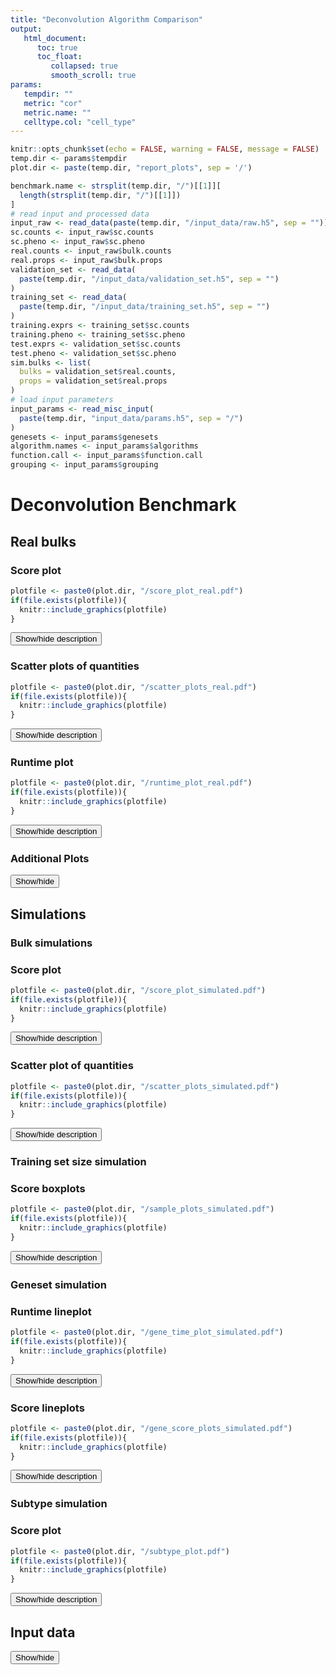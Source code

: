 ```yaml
---
title: "Deconvolution Algorithm Comparison"
output:
   html_document:
      toc: true
      toc_float:
         collapsed: true
         smooth_scroll: true
params:
   tempdir: ""
   metric: "cor"
   metric.name: ""
   celltype.col: "cell_type"
---
```

```r
knitr::opts_chunk$set(echo = FALSE, warning = FALSE, message = FALSE)
temp.dir <- params$tempdir
plot.dir <- paste(temp.dir, "report_plots", sep = '/')

benchmark.name <- strsplit(temp.dir, "/")[[1]][
  length(strsplit(temp.dir, "/")[[1]])
]
# read input and processed data
input_raw <- read_data(paste(temp.dir, "/input_data/raw.h5", sep = ""))
sc.counts <- input_raw$sc.counts
sc.pheno <- input_raw$sc.pheno
real.counts <- input_raw$bulk.counts
real.props <- input_raw$bulk.props
validation_set <- read_data(
  paste(temp.dir, "/input_data/validation_set.h5", sep = "")
)
training_set <- read_data(
  paste(temp.dir, "/input_data/training_set.h5", sep = "")
)
training.exprs <- training_set$sc.counts
training.pheno <- training_set$sc.pheno
test.exprs <- validation_set$sc.counts
test.pheno <- validation_set$sc.pheno
sim.bulks <- list(
  bulks = validation_set$real.counts,
  props = validation_set$real.props
)
# load input parameters
input_params <- read_misc_input(
  paste(temp.dir, "input_data/params.h5", sep = "/")
)
genesets <- input_params$genesets
algorithm.names <- input_params$algorithms
function.call <- input_params$function.call
grouping <- input_params$grouping
```

# Deconvolution Benchmark

## Real bulks

### Score plot
```r
plotfile <- paste0(plot.dir, "/score_plot_real.pdf")
if(file.exists(plotfile)){
  knitr::include_graphics(plotfile)
}
```

<button  type="button"
   onclick="if(document.getElementById('score_plot_info') .style.display=='none')
              {document.getElementById('score_plot_info') .style.display=''}
            else{document.getElementById('score_plot_info') .style.display='none'}">
  Show/hide description
</button>
<div id="score_plot_info" style="display:none" >

Deconvolution result for real bulks per algorithm and cell type. The value is the `r metric.name`, coded by rectangle size and color (small to big, red to green with increasing performance). Negative and undefined scores were set to 0. The first column contains the average performance of the algorithms across all cell types.
In case of multiple repetitions, the plotted scores are averages over all repetitions. The score specified for each algorithm corresponds to the 'overall' column. Uncertainty (standard deviation) of the overall performance is specified for each algorithm as well.
</div>

### Scatter plots of quantities
```r
plotfile <- paste0(plot.dir, "/scatter_plots_real.pdf")
if(file.exists(plotfile)){
  knitr::include_graphics(plotfile)
}
```
<button  type="button"
   onclick="if(document.getElementById('real_scatter_plot_info') .style.display=='none')
              {document.getElementById('real_scatter_plot_info') .style.display=''}
            else{document.getElementById('real_scatter_plot_info') .style.display='none'}">
  Show/hide description
</button>
<div id="real_scatter_plot_info" style="display:none" >

Scatterplot / Boxplot of the real cell type quantities and the estimated quantities per cell type for each algorithm.

</div>

### Runtime plot
```r
plotfile <- paste0(plot.dir, "/runtime_plot_real.pdf")
if(file.exists(plotfile)){
  knitr::include_graphics(plotfile)
}
```

<button  type="button"
   onclick="if(document.getElementById('real_runtime_info') .style.display=='none')
              {document.getElementById('real_runtime_info') .style.display=''}
            else{document.getElementById('real_runtime_info') .style.display='none'}">
  Show/hide description
</button>
<div id="real_runtime_info" style="display:none" >

Runtime per algorithm. Due to possible large differences in runtime the scale on the x-axis is transformed using log10. In case of multiple repetitions, the plotted times are averages over all repetitions.

</div>

### Additional Plots
<button  type="button"
   onclick="if(document.getElementById('additional_info') .style.display=='none')
              {document.getElementById('additional_info') .style.display=''}
            else{document.getElementById('additional_info') .style.display='none'}">
  Show/hide
</button>
<div id="additional_info" style="display:none" >
### Condition number plots
```r
plotfile <- paste0(plot.dir, "/condition_number_plots_real.pdf")
if(file.exists(plotfile)){
  knitr::include_graphics(plotfile)
}
```


1) Average condition numbers of the reference matrices produced by different algorithms (models).

2) Dependency of score on condition number of the model

3) Standard deviation of the score of the model across multiple repetitions depending on the variation of the model's condition number across repetitions

### Bootstrapped Bulks
```r
plotfile <- paste0(plot.dir, "/bootstrap_plot_real.pdf")
if(file.exists(plotfile)){
  knitr::include_graphics(plotfile)
}
```

Bootstrapping performed to test the robustness of the chosen metric. After deconvolution, a number of bulks is repeatedly chosen randomly (bulks can be chosen more than once) and the score is calculated.

</div>

## Simulations

### Bulk simulations
### Score plot
```r
plotfile <- paste0(plot.dir, "/score_plot_simulated.pdf")
if(file.exists(plotfile)){
  knitr::include_graphics(plotfile)
}
```

<button  type="button"
   onclick="if(document.getElementById('sim_score_plot_info') .style.display=='none')
              {document.getElementById('sim_score_plot_info') .style.display=''}
            else{document.getElementById('sim_score_plot_info') .style.display='none'}">
  Show/hide description
</button>
<div id="sim_score_plot_info" style="display:none" >

Deconvolution result for simulated bulks per algorithm and cell type. The value is the `r metric.name`, coded by rectangle size and color (small to big, red to green with increasing performance). Negative and undefined scores were set to 0. The overall column contains the average performance of the algorithms across all cell types.
In case of multiple repetitions, the plotted scores are averages over all repetitions. The score specified for each algorithm corresponds to the 'overall' column. Uncertainty (standard deviation) of the overall performance is specified for each algorithm as well.
Bulks were simulated by taking the sum over a fixed number of randomly sampled single-cell profiles.

</div>

### Scatter plot of quantities
```r
plotfile <- paste0(plot.dir, "/scatter_plots_simulated.pdf")
if(file.exists(plotfile)){
  knitr::include_graphics(plotfile)
}
```

<button  type="button"
   onclick="if(document.getElementById('sim_scatter_plot_info') .style.display=='none')
              {document.getElementById('sim_scatter_plot_info') .style.display=''}
            else{document.getElementById('sim_scatter_plot_info') .style.display='none'}">
  Show/hide description
</button>
<div id="sim_scatter_plot_info" style="display:none" >

Comparison of the real cell type quantities (in the simulated bulks) and the estimated quantities per cell type for each algorithm.

</div>

\pagebreak
### Training set size simulation
### Score boxplots
```r
plotfile <- paste0(plot.dir, "/sample_plots_simulated.pdf")
if(file.exists(plotfile)){
  knitr::include_graphics(plotfile)
}
```

<button  type="button"
   onclick="if(document.getElementById('sim_training_plot_info') .style.display=='none')
              {document.getElementById('sim_training_plot_info') .style.display=''}
            else{document.getElementById('sim_training_plot_info') .style.display='none'}">
  Show/hide description
</button>
<div id="sim_training_plot_info" style="display:none" >

Variability of performance of algorithms using different amounts of randomly selected training profiles for learning and reference profile creation. Overall denotes the average score of all cell types. Bulks used for deconvolution were simulated by taking the sum over a fixed number of randomly sampled expression profiles.

</div>

### Geneset simulation

### Runtime lineplot
```r
plotfile <- paste0(plot.dir, "/gene_time_plot_simulated.pdf")
if(file.exists(plotfile)){
  knitr::include_graphics(plotfile)
}
```


<button  type="button"
   onclick="if(document.getElementById('sim_runtime_plot_info') .style.display=='none')
              {document.getElementById('sim_runtime_plot_info') .style.display=''}
            else{document.getElementById('sim_runtime_plot_info') .style.display='none'}">
  Show/hide description
</button>
<div id="sim_runtime_plot_info" style="display:none" >

Runtime of algorithms depending on the gene set supplied for deconvolution. Each algorithm could perform a separate feature selection on the given gene set to obtain the features used in the model. Gene sets are ordered by the size of the intersect of features available in the gene set and the single-cell data.

</div>

### Score lineplots
```r
plotfile <- paste0(plot.dir, "/gene_score_plots_simulated.pdf")
if(file.exists(plotfile)){
  knitr::include_graphics(plotfile)
}
```

<button  type="button"
   onclick="if(document.getElementById('sim_lineplot_info') .style.display=='none')
              {document.getElementById('sim_lineplot_info') .style.display=''}
            else{document.getElementById('sim_lineplot_info') .style.display='none'}">
  Show/hide description
</button>
<div id="sim_lineplot_info" style="display:none" >

Performance of algorithms depending on the gene set supplied for deconvolution. Each algorithm could perform a separate feature selection on the gene set to obtain the features used in the model. Gene sets are ordered by the size of the intersect of features available in the gene set and the single-cell data. Score is the `r metric.name` averaged over multiple repetitions. Errorbars show standard deviation of the score across repetitions.

</div>


### Subtype simulation
### Score plot
```r
plotfile <- paste0(plot.dir, "/subtype_plot.pdf")
if(file.exists(plotfile)){
  knitr::include_graphics(plotfile)
}
```

<button  type="button"
   onclick="if(document.getElementById('sim_subtype_plot_info') .style.display=='none')
              {document.getElementById('sim_subtype_plot_info') .style.display=''}
            else{document.getElementById('sim_subtype_plot_info') .style.display='none'}">
  Show/hide description
</button>
<div id="sim_subtype_plot_info" style="display:none" >

Average performance of the different algorithms depending on cell type granularity. Cell types were simulated from single-cell data using hierarchical clustering on a umap embedding of the data. The number of distinct cell types increases from left to right. The right plot compares the deconvolution results with with the simulated cell type quantities. In the left plot, quantities of subtypes of the same cell type obtained by deconvolution were combined and compared to the coarse subtype classification that was contained in the single-cell pheno data.

</div>

## Input data
<button  type="button"
   onclick="if(document.getElementById('input') .style.display=='none')
              {document.getElementById('input') .style.display=''}
            else{document.getElementById('input') .style.display='none'}">
  Show/hide
</button>
<div id="input" style="display:none" >
Parameters of the `benchmark` call:
```r
function.call.list <- as.list(function.call)

adjusted.names <- sapply(
  X = names(function.call.list),
  FUN = function(x) {
      if (x != "") {
        return(paste0(x, " ="))
      }else{
        return(x)
      }
    },
  USE.NAMES = FALSE
  )
print(paste(adjusted.names, function.call.list))
```

Single-cell data contained `r nrow(sc.counts)` features for `r ncol(sc.counts)` cells.


Corresponding phenotype data contained labels for `r length(unique(sc.pheno$cell_type))` cell types:
```r
  t <- table(sc.pheno[[celltype.col]])
  print(paste(names(t), t, sep = ": "))
```


Used algorithms: `r algorithm.names`


`r ncol(real.counts)` real bulk profiles were available, with `r length(intersect(rownames(real.counts), rownames(sc.counts)))` overlapping features

Ground-truth cell type quantities were available for `r nrow(real.props)` cell types.


```r
	if (exists("real.props") && !is.null(real.props) && length(real.props) > 0) {
    print(t(apply(real.props, 1, summary)))
	}
```
\pagebreak
</div>
